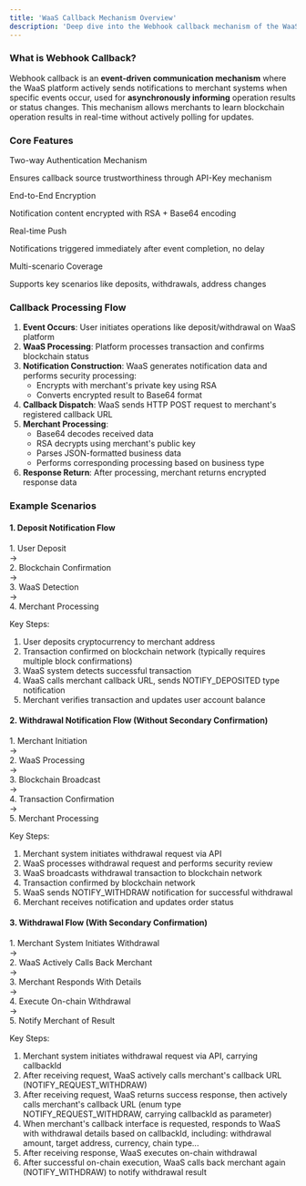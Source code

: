```yaml
---
title: 'WaaS Callback Mechanism Overview'
description: 'Deep dive into the Webhook callback mechanism of the WaaS platform, including working principles, security implementation, and handling processes for various callback scenarios'
---
```


### What is Webhook Callback?

Webhook callback is an **event-driven communication mechanism** where the WaaS platform actively sends notifications to merchant systems when specific events occur, used for **asynchronously informing** operation results or status changes. This mechanism allows merchants to learn blockchain operation results in real-time without actively polling for updates.

### Core Features
<div className="grid grid-cols-1 md:grid-cols-2 gap-4 mt-4">
  <div className="bg-blue-50 p-4 rounded-lg border border-blue-200">
    <div className="font-bold text-blue-800 mb-2">Two-way Authentication Mechanism</div>
    <p>Ensures callback source trustworthiness through API-Key mechanism</p>
  </div>

  <div className="bg-green-50 p-4 rounded-lg border border-green-200">
    <div className="font-bold text-green-800 mb-2">End-to-End Encryption</div>
    <p>Notification content encrypted with RSA + Base64 encoding</p>
  </div>

  <div className="bg-purple-50 p-4 rounded-lg border border-purple-200">
    <div className="font-bold text-purple-800 mb-2">Real-time Push</div>
    <p>Notifications triggered immediately after event completion, no delay</p>
  </div>

  <div className="bg-amber-50 p-4 rounded-lg border border-amber-200">
    <div className="font-bold text-amber-800 mb-2">Multi-scenario Coverage</div>
    <p>Supports key scenarios like deposits, withdrawals, address changes</p>
  </div>
</div>

### Callback Processing Flow

1. **Event Occurs**: User initiates operations like deposit/withdrawal on WaaS platform
2. **WaaS Processing**: Platform processes transaction and confirms blockchain status
3. **Notification Construction**: WaaS generates notification data and performs security processing:
   - Encrypts with merchant's private key using RSA
   - Converts encrypted result to Base64 format
4. **Callback Dispatch**: WaaS sends HTTP POST request to merchant's registered callback URL
5. **Merchant Processing**:
   - Base64 decodes received data
   - RSA decrypts using merchant's public key
   - Parses JSON-formatted business data
   - Performs corresponding processing based on business type
6. **Response Return**: After processing, merchant returns encrypted response data

### Example Scenarios

#### 1. Deposit Notification Flow

<div className="bg-green-50 p-4 rounded-lg border border-green-200 mb-5">

  <div className="grid grid-cols-4 gap-2 mb-3">
    <div className="bg-white p-2 text-center rounded">1. User Deposit</div>
    <div className="text-center self-center">→</div>
    <div className="bg-white p-2 text-center rounded">2. Blockchain Confirmation</div>
    <div className="text-center self-center">→</div>
    <div className="bg-white p-2 text-center rounded">3. WaaS Detection</div>
    <div className="text-center self-center">→</div>
    <div className="bg-white p-2 text-center rounded">4. Merchant Processing</div>
  </div>

  <div className="mt-3">
    <p className="font-medium">Key Steps:</p>
    <ol className="list-decimal pl-5 mt-1 space-y-1">
      <li>User deposits cryptocurrency to merchant address</li>
      <li>Transaction confirmed on blockchain network (typically requires multiple block confirmations)</li>
      <li>WaaS system detects successful transaction</li>
      <li>WaaS calls merchant callback URL, sends NOTIFY_DEPOSITED type notification</li>
      <li>Merchant verifies transaction and updates user account balance</li>
    </ol>
  </div>
</div>

#### 2. Withdrawal Notification Flow (Without Secondary Confirmation)

<div className="bg-blue-50 p-4 rounded-lg border border-blue-200 mb-5">

  <div className="grid grid-cols-5 gap-2 mb-3">
    <div className="bg-white p-2 text-center rounded">1. Merchant Initiation</div>
    <div className="text-center self-center">→</div>
    <div className="bg-white p-2 text-center rounded">2. WaaS Processing</div>
    <div className="text-center self-center">→</div>
    <div className="bg-white p-2 text-center rounded">3. Blockchain Broadcast</div>
    <div className="text-center self-center">→</div>
    <div className="bg-white p-2 text-center rounded">4. Transaction Confirmation</div>
    <div className="text-center self-center">→</div>
    <div className="bg-white p-2 text-center rounded">5. Merchant Processing</div>
  </div>

  <div className="mt-3">
    <p className="font-medium">Key Steps:</p>
    <ol className="list-decimal pl-5 mt-1 space-y-1">
      <li>Merchant system initiates withdrawal request via API</li>
      <li>WaaS processes withdrawal request and performs security review</li>
      <li>WaaS broadcasts withdrawal transaction to blockchain network</li>
      <li>Transaction confirmed by blockchain network</li>
      <li>WaaS sends NOTIFY_WITHDRAW notification for successful withdrawal</li>
      <li>Merchant receives notification and updates order status</li>
    </ol>
  </div>
</div>

#### 3. Withdrawal Flow (With Secondary Confirmation)

<div className="bg-purple-50 p-4 rounded-lg border border-purple-200">

<div className="grid grid-cols-5 gap-2 mb-3">
  <div className="bg-white p-2 text-center rounded">1. Merchant System Initiates Withdrawal</div>
  <div className="text-center self-center">→</div>
  <div className="bg-white p-2 text-center rounded">2. WaaS Actively Calls Back Merchant</div>
  <div className="text-center self-center">→</div>
  <div className="bg-white p-2 text-center rounded">3. Merchant Responds With Details</div>
  <div className="text-center self-center">→</div>
  <div className="bg-white p-2 text-center rounded">4. Execute On-chain Withdrawal</div>
  <div className="text-center self-center">→</div>
  <div className="bg-white p-2 text-center rounded">5. Notify Merchant of Result</div>
</div>

  <div className="mt-3">
    <p className="font-medium">Key Steps:</p>
    <ol className="list-decimal pl-5 mt-1 space-y-1">
      <li>Merchant system initiates withdrawal request via API, carrying callbackId</li>
      <li>After receiving request, WaaS actively calls merchant's callback URL (NOTIFY_REQUEST_WITHDRAW)</li>
      <li>After receiving request, WaaS returns success response, then actively calls merchant's callback URL (enum type NOTIFY_REQUEST_WITHDRAW, carrying callbackId as parameter)</li>
      <li>When merchant's callback interface is requested, responds to WaaS with withdrawal details based on callbackId, including: withdrawal amount, target address, currency, chain type...</li>
      <li>After receiving response, WaaS executes on-chain withdrawal</li>
      <li>After successful on-chain execution, WaaS calls back merchant again (NOTIFY_WITHDRAW) to notify withdrawal result</li>
    </ol>
  </div>
</div>